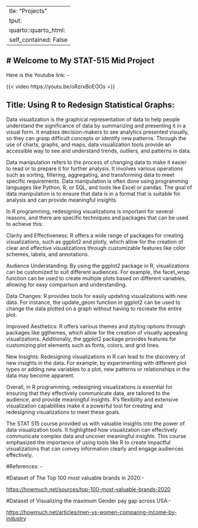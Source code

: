   ---
title: "Projects"
output:
  quarto::quarto_html:
    self_contained: False
---

# Welcome to My STAT-515 Mid Project
------------------------------------------------------------------------

Here is the Youtube link: -

{{< video https://youtu.be/oRzrxBoEOOs >}}

## Title: Using R to Redesign Statistical Graphs: 


Data visualization is the graphical representation of data to help people understand the significance of data by summarizing and presenting it in a visual form. It enables decision-makers to see analytics presented visually, so they can grasp difficult concepts or identify new patterns. Through the use of charts, graphs, and maps, data visualization tools provide an accessible way to see and understand trends, outliers, and patterns in data.

Data manipulation refers to the process of changing data to make it easier to read or to prepare it for further analysis. It involves various operations such as sorting, filtering, aggregating, and transforming data to meet specific requirements. Data manipulation is often done using programming languages like Python, R, or SQL, and tools like Excel or pandas. The goal of data manipulation is to ensure that data is in a format that is suitable for analysis and can provide meaningful insights.

In R programming, redesigning visualizations is important for several reasons, and there are specific techniques and packages that can be used to achieve this:

Clarity and Effectiveness: R offers a wide range of packages for creating visualizations, such as ggplot2 and plotly, which allow for the creation of clear and effective visualizations through customizable features like color schemes, labels, and annotations.

Audience Understanding: By using the ggplot2 package in R, visualizations can be customized to suit different audiences. For example, the facet_wrap function can be used to create multiple plots based on different variables, allowing for easy comparison and understanding.

Data Changes: R provides tools for easily updating visualizations with new data. For instance, the update_geom function in ggplot2 can be used to change the data plotted on a graph without having to recreate the entire plot.

Improved Aesthetics: R offers various themes and styling options through packages like ggthemes, which allow for the creation of visually appealing visualizations. Additionally, the ggplot2 package provides features for customizing plot elements such as fonts, colors, and grid lines.

New Insights: Redesigning visualizations in R can lead to the discovery of new insights in the data. For example, by experimenting with different plot types or adding new variables to a plot, new patterns or relationships in the data may become apparent.

Overall, in R programming, redesigning visualizations is essential for ensuring that they effectively communicate data, are tailored to the audience, and provide meaningful insights. R's flexibility and extensive visualization capabilities make it a powerful tool for creating and redesigning visualizations to meet these goals.


 
 The STAT 515 course provided us with valuable insights into the power of data visualization tools. It highlighted how visualization can effectively communicate complex data and uncover meaningful insights. This course emphasized the importance of using tools like R to create impactful visualizations that can convey information clearly and engage audiences effectively.


#References: -

#Dataset of The Top 100 most valuable brands in 2020:-

<a href="https://howmuch.net/sources/top-100-most-valuable-brands-2020" target="_blank">https://howmuch.net/sources/top-100-most-valuable-brands-2020</a>


#Dataset of Visualizing the maximum Gender pay gap across USA:- 

<a href="https://howmuch.net/articles/men-vs-women-comparing-income-by-industry" target="_blank">https://howmuch.net/articles/men-vs-women-comparing-income-by-industry</a>
